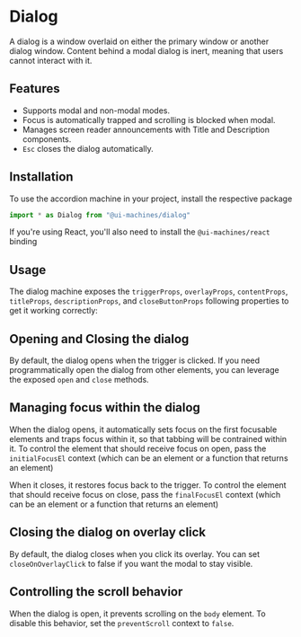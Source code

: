 # Dialog

A dialog is a window overlaid on either the primary window or another dialog window. Content behind a modal dialog is
inert, meaning that users cannot interact with it.

## Features

- Supports modal and non-modal modes.
- Focus is automatically trapped and scrolling is blocked when modal.
- Manages screen reader announcements with Title and Description components.
- `Esc` closes the dialog automatically.

## Installation

To use the accordion machine in your project, install the respective package

<InstallSnippet package="@ui-machines/dialog" />

```jsx
import * as Dialog from "@ui-machines/dialog"
```

If you're using React, you'll also need to install the `@ui-machines/react` binding

<CodeSnippet id="dialog/installation.mdx" />

## Usage

The dialog machine exposes the `triggerProps`, `overlayProps`, `contentProps`, `titleProps`, `descriptionProps`, and
`closeButtonProps` following properties to get it working correctly:

<CodeSnippet id="dialog/usage.mdx" />

## Opening and Closing the dialog

By default, the dialog opens when the trigger is clicked. If you need programmatically open the dialog from other
elements, you can leverage the exposed `open` and `close` methods.

<CodeSnippet id="dialog/open-close.mdx" />

## Managing focus within the dialog

When the dialog opens, it automatically sets focus on the first focusable elements and traps focus within it, so that
tabbing will be contrained within it. To control the element that should receive focus on open, pass the
`initialFocusEl` context (which can be an element or a function that returns an element)

<CodeSnippet id="dialog/initial-focus.mdx" />

When it closes, it restores focus back to the trigger. To control the element that should receive focus on close, pass
the `finalFocusEl` context (which can be an element or a function that returns an element)

<CodeSnippet id="dialog/final-focus.mdx" />

## Closing the dialog on overlay click

By default, the dialog closes when you click its overlay. You can set `closeOnOverlayClick` to false if you want the
modal to stay visible.

<CodeSnippet id="dialog/close-on-overlay-click.mdx" />

## Controlling the scroll behavior

When the dialog is open, it prevents scrolling on the `body` element. To disable this behavior, set the `preventScroll`
context to `false`.

<CodeSnippet id="dialog/prevent-scroll.mdx" />
